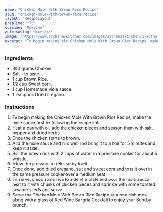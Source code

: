 ---
name: "Chicken Mole With Brown Rice Recipe"
slug: "chicken-mole-with-brown-rice-recipe"
layout: 'RecipeLayout'
prepTime: "75"
cuisine: "Mexican"
cuisineSlug: "mexican"
image: "https://www.archanaskitchen.com/images/archanaskitchen/1-Author/sibyl_sunitha/Chicken_Mole_With_Brown_Rice_Recipe_.jpg"
excerpt: "To begin making the Chicken Mole With Brown Rice Recipe, make the mole sauce first by following the recipe link"
---

### Ingredients

- 300 grams Chicken.
- Salt - to taste.
- 1 cup Brown Rice.
- 1/2 cup Sweet corn.
- 1 cup Homemade Mole sauce.
- 1 teaspoon Dried oregano.

### Instructions

1. To begin making the Chicken Mole With Brown Rice Recipe, make the mole sauce first by following the recipe link.
1. Heat a pan with oil, add the chicken pieces and season them with salt, pepper and dried herbs.
1. Once the chicken starts to brown.
1. Add the mole sauce and mix well and bring it to a boil for 5 minutes and keep it aside.
1. Boil the brown rice with 2 cups of water in a pressure cooker for about 5 whistle.
1. Allow the pressure to release by itself.
1. Once done, add dried oregano, salt and sweet corn and toss it over in the same pressure cooker over a medium heat.
1. To serve, place some rice to side of a plate and pour the mole sauce next to it with chunks of chicken pieces and sprinkle with some toasted sesame seeds and serve.
1. Serve the Chicken Mole With Brown Rice Recipe as a one dish meal along with a glass of Red Wine Sangria Cocktail to enjoy your Sunday brunch.

